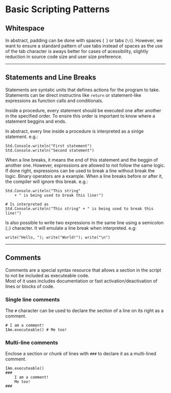 # Basic Scripting Patterns

## Whitespace

In abstract, padding can be done with spaces (` `) or tabs (`\t`).
However, we want to ensure a standard pattern of use tabs instead of
spaces as the use of the tab character is aways better for cases of
acessibility, slightly reduction in source code size and user size preference.

---
## Statements and Line Breaks

Statements are syntatic units that defines actions for the program to take.
Statements can be direct instructins like `return` or statement-like expressions
as function calls and conditionals.

Inside a procedure, every statement should be executed one after another in the
specified order. To ensire this order is important to know where a statement
beggins and ends.

In abstract, every line inside a procedure is interpreted as a sinlge statement.
e.g.:
```abs
Std.Console.writeln("First statement")
Std.Console.writeln("Second statement")
```

When a line breaks, it means the end of this statement and the beggin of another one.
However, expressions are allowed to not follow the same logic. If done right, expressions
can be used to break a line without break the logic. Binary operators are a example. When
a line breaks before or after it, the compiler will ignore this break. e.g.:

```abs
Std.Console.writeln("This string"
	+ " is being used to break this line!")

# Is interpreted as
Std.Console.writeln("This string" + " is being used to break this line!")
```

Is also possible to write two expressions in the same line using a semicolon (`;`) character.
It will emulate a line break when interpreted. e.g:

```abs
write("Hello, "); write("World!"); write("\n")
```

---
## Comments

Comments are a special syntax resource that allows a section in the script
to not be included as executeable code. \
Most of it uses includes documentation or fast activation/deactivation of
lines or blocks of code.

### Single line comments

The `#` character can be used to declare the section of a line on its right
as a comment.
```abs
# I am a comment!
IAm.executeable() # Me too!
```

### Multi-line comments

Enclose a section or chunk of lines with `###` to declare it as a multi-lined
comment.
```abs
IAm.executeable()
###
	I am a comment!
	Me too!
###
```
